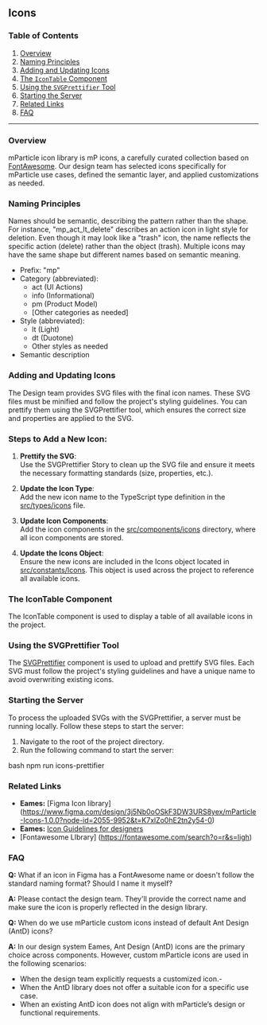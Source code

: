 ## Icons
### Table of Contents
1. [Overview](#overview)
2. [Naming Principles](#naming-principles)
3. [Adding and Updating Icons](#adding-and-updating-icons)
4. [The `IconTable` Component](#the-icontable-component)
5. [Using the `SVGPrettifier` Tool](#using-the-svgprettifier-tool)
6. [Starting the Server](#starting-the-server)
7. [Related Links](#related-links)
8. [FAQ](#faq)

---


### Overview

mParticle icon library is mP icons, a carefully curated collection based on [FontAwesome](https://fontawesome.com/search?o=r&s=light). Our design team has selected icons specifically for mParticle use cases, defined the semantic layer, and applied customizations as needed. 

### Naming Principles

Names should be semantic, describing the pattern rather than the shape. For instance, "mp_act_lt_delete" describes an action icon in light style for deletion. Even though it may look like a "trash" icon, the name reflects the specific action (delete) rather than the object (trash).  Multiple icons may have the same shape but different names based on semantic meaning.

- Prefix: "mp"
- Category (abbreviated):
  - act (UI Actions)
  - info (Informational)
  - pm (Product Model)
  - [Other categories as needed]
- Style (abbreviated):
  - lt (Light)
  - dt (Duotone)
  - Other styles as needed
- Semantic description


### Adding and Updating Icons

The Design team provides SVG files with the final icon names. These SVG files must be minified and follow the project's styling guidelines. You can prettify them using the SVGPrettifier tool, which ensures the correct size and properties are applied to the SVG.

### Steps to Add a New Icon:

1. **Prettify the SVG**:  
   Use the SVGPrettifier Story to clean up the SVG file and ensure it meets the necessary formatting standards (size, properties, etc.).

2. **Update the Icon Type**:  
   Add the new icon name to the TypeScript type definition in the [src/types/icons](https://github.com/mParticle/aquarium/blob/3abc3b71916ab5a7db3c4f93e06ad2bd5845e1bf/src/types/icons.ts) file.

3. **Update Icon Components**:  
   Add the icon components in the [src/components/icons](https://github.com/mParticle/aquarium/blob/3abc3b71916ab5a7db3c4f93e06ad2bd5845e1bf/src/components/icons/index.ts) directory, where all icon components are stored.

4. **Update the Icons Object**:  
   Ensure the new icons are included in the Icons object located in [src/constants/Icons](https://github.com/mParticle/aquarium/blob/3abc3b71916ab5a7db3c4f93e06ad2bd5845e1bf/src/constants/Icons.ts). This object is used across the project to reference all available icons.

### The IconTable Component

The IconTable component is used to display a table of all available icons in the project.

### Using the SVGPrettifier Tool

The [SVGPrettifier](https://mparticle.github.io/aquarium/?path=/docs/components-other-svgprettifier--documentation) component is used to upload and prettify SVG files. Each SVG must follow the project's styling guidelines and have a unique name to avoid overwriting existing icons.

### Starting the Server

To process the uploaded SVGs with the SVGPrettifier, a server must be running locally. Follow these steps to start the server:

1. Navigate to the root of the project directory.
2. Run the following command to start the server:

   
bash
   npm run icons-prettifier


### Related Links
- **Eames:** [Figma Icon library] (https://www.figma.com/design/3j5Nb0oOSkF3DW3URS8yex/mParticle-Icons-1.0.0?node-id=2055-9952&t=K7xlZo0hE2tn2y54-0) 
- **Eames:** [Icon Guidelines for designers](https://mparticle.atlassian.net/wiki/spaces/DMP/pages/3988914258/Icons)
- [Fontawesome LIbrary] (https://fontawesome.com/search?o=r&s=ligh)

### FAQ

**Q:** What if an icon in Figma has a FontAwesome name or doesn't follow the standard naming format? Should I name it myself?

**A:** Please contact the design team. They'll provide the correct name and make sure the icon is properly reflected in the design library.

**Q:** When do we use mParticle custom icons instead of default Ant Design (AntD) icons?

**A:** In our design system Eames, Ant Design (AntD) icons are the primary choice across components. However, custom mParticle icons are used in the following scenarios:
- When the design team explicitly requests a customized icon.- 
- When the AntD library does not offer a suitable icon for a specific use case.
- When an existing AntD icon does not align with mParticle’s design or functional requirements.
